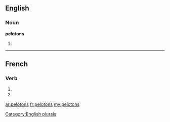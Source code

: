 ==English==

===Noun===
'''pelotons'''

# {{plural of|[[peloton]]}}

[[Category:English plurals]]

----

==French==

===Verb===
{{fr-verb-form}}

# {{conjugation of|peloter||1|p|pres|ind|lang=fr}}
# {{form of|First-person plural [[imperative]]| peloter|lang=fr}}

[[ar:pelotons]]
[[fr:pelotons]]
[[my:pelotons]]